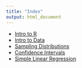 ```yaml
---
title: "Index"
output: html_document
---
```



- [Intro to R](intro_to_r.html)
- [Intro to Data](intro_to_data.html)
- [Sampling Distributions](sampling_distributions.Rmd)
- [Confidence Intervals](confidence_intervals.Rmd)
- [Simple Linear Regression](simple_regression.Rmd)

